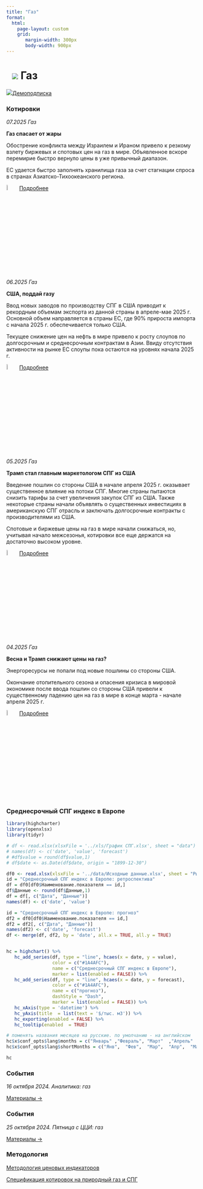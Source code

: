 ```yaml
---
title: "Газ"
format: 
  html:
    page-layout: custom
    grid:
       margin-width: 300px
       body-width: 900px
---
```


# ![](../images/icon-gas.svg) Газ {.my-custom-class style="margin-left:3%;"}

![](../images/icon-subscription.svg)[Демоподписка](../demo-subscription.qmd)

:::::: {.grid style="margin-left:0%"}
::: {.g-col-12 .g-col-sm-12 .g-col-xs-12 .g-col-xl-4 .g-col-md-6 .g-col-lg-6}
### Котировки

*07.2025 Газ*

**Газ спасает от жары**

Обострение конфликта между Израилем и Ираном привело к резкому взлету биржевых и спотовых цен на газ в мире. Объявленное вскоре перемирие быстро вернуло цены в уже привычный диапазон.

ЕС удается быстро заполнять хранилища газа за счет стагнации спроса в странах Азиатско-Тихоокеанского региона.

![](../images/icon-locker.svg){width="6%"} [Подробнее](../demo-subscription.qmd)

*06.2025 Газ*

**США, поддай газу**

Ввод новых заводов по производству СПГ в США приводит к рекордным объемам экспорта из данной страны в апреле-мае 2025 г. Основной объем направляется в страны ЕС, где 90% прироста импорта с начала 2025 г. обеспечивается только США.

Текущее снижение цен на нефть в мире привело к росту слоупов по долгосрочным и среднесрочным контрактам в Азии. Ввиду отсутствия активности на рынке ЕС слоупы пока остаются на уровнях начала 2025 г.

![](../images/icon-locker.svg){width="6%"} [Подробнее](../demo-subscription.qmd)

*05.2025 Газ*

**Трамп стал главным маркетологом СПГ из США**

Введение пошлин со стороны США в начале апреля 2025 г. оказывает существенное влияние на потоки СПГ. Многие страны пытаются снизить тарифы за счет увеличения закупок СПГ из США. Также некоторые страны начали объявлять о существенных инвестициях в американскую СПГ отрасль и заключать долгосрочные контракты с производителями из США.

Спотовые и биржевые цены на газ в мире начали снижаться, но, учитывая начало межсезонья, котировки все еще держатся на достаточно высоком уровне.

![](../images/icon-locker.svg){width="6%"} [Подробнее](../demo-subscription.qmd)

*04.2025 Газ*

**Весна и Трамп снижают цены на газ?**

Энергоресурсы не попали под новые пошлины со стороны США.

Окончание отопительного сезона и опасения кризиса в мировой экономике после ввода пошлин со стороны США привели к существенному падению цен на газ в мире в конце марта - начале апреля 2025 г.

![](../images/icon-locker.svg){width="6%"} [Подробнее](../demo-subscription.qmd)

:::

::: {.g-col-12 .g-col-sm-12 .g-col-xs-12 .g-col-xl-6 .g-col-md-6 .g-col-lg-6}
### Среднесрочный СПГ индекс в Европе

```r
library(highcharter)
library(openxlsx)
library(tidyr)

# df <- read.xlsx(xlsxFile = '../xls/График СПГ.xlsx', sheet = "data") 
# names(df) <- c('date', 'value', 'forecast')
# #df$value = round(df$value,1)
# df$date <- as.Date(df$date, origin = "1899-12-30")

df0 <- read.xlsx(xlsxFile = '../data/Исходные данные.xlsx', sheet = "Рынки", detectDates = TRUE)
id = "Среднесрочный СПГ индекс в Европе: ретроспектива"
df = df0[df0$Наименование.показателя == id,]
df$Данные <- round(df$Данные,1)
df = df[, c("Дата", "Данные")]
names(df) <- c('date', 'value')

id = "Среднесрочный СПГ индекс в Европе: прогноз"
df2 = df0[df0$Наименование.показателя == id,]
df2 = df2[, c("Дата", "Данные")]
names(df2) <- c('date', 'forecast')
df <- merge(df, df2, by = 'date', all.x = TRUE, all.y = TRUE)


hc = highchart() %>% 
   hc_add_series(df, type = "line", hcaes(x = date, y = value), 
                 color = c("#1A4AFC"), 
                 name = c("Среднесрочный СПГ индекс в Европе"),
                 marker = list(enabled = FALSE)) %>%
   hc_add_series(df, type = "line", hcaes(x = date, y = forecast), 
                 color = c("#1A4AFC"), 
                 name = c("прогноз"),
                 dashStyle = "Dash",
                 marker = list(enabled = FALSE)) %>% 
   hc_xAxis(type = 'datetime') %>% 
   hc_yAxis(title  = list(text = '$/тыс. м3')) %>% 
   hc_exporting(enabled = FALSE) %>% 
   hc_tooltip(enabled  = TRUE)

# поменять названия месяцев на русские. по умолчанию - на английском
hc$x$conf_opts$lang$months = c("Январь"	,"Февраль",	"Март"	,"Апрель"	,"Май",	"Июнь", "Июль",	"Август",	"Сентябрь",	"Октябрь",	"Ноябрь",	"Декабрь")
hc$x$conf_opts$lang$shortMonths = c("Янв", 	"Фев",	"Мар",	"Апр",	"Май",	"Июн",	"Июл",	"Авг",	"Сен",	"Окт",	"Ноя",	"Дек")

hc

```

### События

*16 октября 2024. Аналитика: газ*

[Материалы →](../events/2024-10-16-gas.qmd)

### События

*25 октября 2024. Пятница с ЦЦИ: газ*

[Материалы →](../events/2024-10-25-gas.qmd)
:::

::: {.g-col-12 .g-col-sm-12 .g-col-xs-12 .g-col-xl-6 .g-col-md-6 .g-col-lg-6}
### Методология

[Методология ценовых индикаторов](../methodology/methodology-benchmark-pbc.qmd)

[Спецификация котировок на природный газ и СПГ](../methodology/specs-gas.qmd)
:::
::::::
